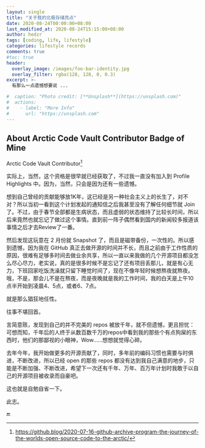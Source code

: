 ```yaml
---
layout: single
title: "关于我的北极存储亮点"
date: 2020-08-24T00:00:00+08:00
last_modified_at: 2020-08-24T15:15:00+08:00
author: hedzr
tags: [coding, life, lifestyle]
categories: lifestyle records
comments: true
#toc: true
header:
  overlay_image: /images/foo-bar-identity.jpg
  overlay_filter: rgba(128, 128, 0, 0.3)
excerpt: >-
  有那么一点遗憾想要说 ...

#  caption: "Photo credit: [**Unsplash**](https://unsplash.com)"
#  actions:
#    - label: "More Info"
#      url: "https://unsplash.com"
---
```


## About Arctic Code Vault Contributor Badge of Mine

Arctic Code Vault Contributor[^1]

实际上，当然，这个资格是很早就已经获取了，不过我一直没有加入到 Profile Highlights 中。因为，当然，只会是因为还有一些遗憾。

想到自己曾经的贡献能够放1K年，这已经是另一种社会主义上的长生了，对不对？所以当初一看到这个计划发起的通知信之后我甚至没有了解任何细节就 Join 了。不过，由于春节全部都是生病状态，而且虚弱的状态维持了比较长时间，所以后来竟然也就忘记了做过这个事情。直到前一阵子偶然看到国内的新闻较多报道该事情之后才去Review了一番。

然后发现这玩意在 2 月份就 Snapshot 了，而且是磁带备份，一次性的。所以感到遗憾，因为我在 GitHub 真正去做开源的时间并不长，而且之前由于工作性质的原因，很难有足够多时间去做业余共享，所以一直以来我做的几个开源项目都没怎么尽心尽力，老实说，真的是很多时候不是忘记了还有项目丢那儿，就是有心无力，下班回家吃饭洗澡就只留下睡觉时间了，现在不像年轻时候想熬夜就熬夜。哦，不是，那会儿不是在熬夜，而是夜晚就是我的工作时间，我的白天是上午10点半开始到凌晨4、5点，或者6、7点。

就是那么猖狂地任性。

往事不堪回首。

言简意赅，发现到自己的并不完美的 repos 被放千年，就不但遗憾，更且担忧：可想而知，千年后的人终于从数百数千万的repos中看到我的那些个有点狗屎的东西时，他们的那鄙视的小眼神，Wow……想想就觉得心碎。

去年今年，我开始做更多的开源贡献了，同时，多年前的编码习惯也需要与时俱进，不断改进，所以已经 open 的那些 repos 都没有达到我自己满意的地步，只能是不断加强、不断改进，希望下一次还有千年、万年、百万年计划时我敢于以自己的开源项目被收录而自豪吧。

这也就是自勉自省一下。

此志。

[^1]: https://github.blog/2020-07-16-github-archive-program-the-journey-of-the-worlds-open-source-code-to-the-arctic/

🔚
